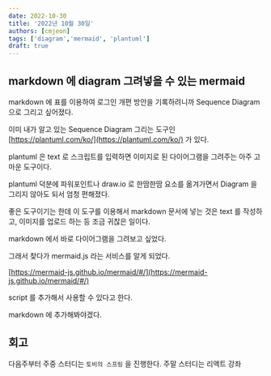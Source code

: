 ```yaml
---
date: 2022-10-30
title: '2022년 10월 30일'
authors: [cmjeon]
tags: ['diagram','mermaid', 'plantuml']
draft: true
---
```


<script src="https://cdnjs.cloudflare.com/ajax/libs/mermaid/6.0.0/mermaid.js"></script>

## markdown 에 diagram 그려넣을 수 있는 mermaid

markdown 에 표를 이용하여 로그인 개편 방안을 기록하려니까 Sequence Diagram 으로 그리고 싶어졌다.

이미 내가 알고 있는 Sequence Diagram 그리는 도구인 [https://plantuml.com/ko/](https://plantuml.com/ko/) 가 있다.

plantuml 은 text 로 스크립트를 입력하면 이미지로 된 다이어그램을 그려주는 아주 고마운 도구이다.

plantuml 덕분에 파워포인트나 draw.io 로 한땀한땀 요소를 옮겨가면서 Diagram 을 그리지 않아도 되서 엄청 편해졌다.

좋은 도구이기는 한데 이 도구를 이용해서 markdown 문서에 넣는 것은 text 를 작성하고, 이미지를 업로드 하는 등 조금 귀찮은 일이다.

markdown 에서 바로 다이어그램을 그려보고 싶었다.

그래서 찾다가 mermaid.js 라는 서비스를 알게 되었다.

[https://mermaid-js.github.io/mermaid/#/](https://mermaid-js.github.io/mermaid/#/)

script 를 추가해서 사용할 수 있다고 한다.

markdown 에 추가해봐야겠다.

## 회고

다음주부터 주중 스터디는 `토비의 스프링` 을 진행한다.
주말 스터디는 리액트 강좌

